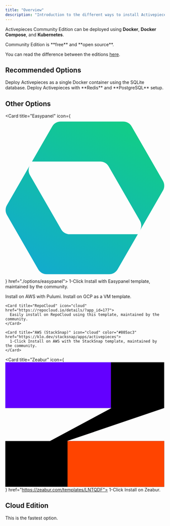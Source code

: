 ```yaml
---
title: "Overview"
description: "Introduction to the different ways to install Activepieces"
---
```


Activepieces Community Edition can be deployed using **Docker**, **Docker Compose**, and **Kubernetes**.

<Tip>
Community Edition is **free** and **open source**.

You can read the difference between the editions [here](../about/editions).
</Tip>

## Recommended Options

<CardGroup cols={2}>
  <Card title="Docker (Fastest)" icon="docker" color="#248fe0" href="./options/docker">
Deploy Activepieces as a single Docker container using the SQLite database.
  </Card>

  <Card title="Docker Compose" icon="layer-group" color="#00FFFF" href="./options/docker-compose">
    Deploy Activepieces with **Redis** and **PostgreSQL** setup.
  </Card>

</CardGroup>

## Other Options

<CardGroup cols={2}>

  <Card title="Easypanel" icon={
        <svg xmlns="http://www.w3.org/2000/svg" viewBox="0 0 245 245">
          <g clip-path="url(#a)">
            <path fill-rule="evenodd" clip-rule="evenodd" d="M242.291 110.378a15.002 15.002 0 0 0 0-15l-48.077-83.272a15.002 15.002 0 0 0-12.991-7.5H85.07a15 15 0 0 0-12.99 7.5L41.071 65.812a.015.015 0 0 0-.013.008L2.462 132.673a15 15 0 0 0 0 15l48.077 83.272a15 15 0 0 0 12.99 7.5h96.154a15.002 15.002 0 0 0 12.991-7.5l31.007-53.706c.005 0 .01-.003.013-.007l38.598-66.854Zm-38.611 66.861 3.265-5.655a15.002 15.002 0 0 0 0-15l-48.077-83.272a14.999 14.999 0 0 0-12.99-7.5H41.072l-3.265 5.656a15 15 0 0 0 0 15l48.077 83.271a15 15 0 0 0 12.99 7.5H203.68Z" fill="url(#b)" />
          </g>
          <defs>
            <linearGradient id="b" x1="188.72" y1="6.614" x2="56.032" y2="236.437" gradientUnits="userSpaceOnUse">
              <stop stop-color="#12CD87" />
              <stop offset="1" stop-color="#12ABCD" />
            </linearGradient>
            <clipPath id="a">
              <path fill="#fff" d="M0 0h245v245H0z" />
            </clipPath>
          </defs>
        </svg>
        } href="./options/easypanel">
   1-Click Install with Easypanel template, maintained by the community.
  </Card>

  <Card title="AWS (Pulumi)" icon="aws" color="#ff9900" href="./options/aws">
    Install on AWS with Pulumi.
  </Card>


  <Card title="GCP" icon="cloud" color="#4385f5" href="./options/gcp">
    Install on GCP as a VM template.
  </Card>

    <Card title="RepoCloud" icon="cloud" href="https://repocloud.io/details/?app_id=177">
      Easily install on RepoCloud using this template, maintained by the community.
    </Card>

    <Card title="AWS (StackSnap)" icon="cloud" color="#805ac3" href="https://klo.dev/stacksnap/apps/activepieces">
      1-Click Install on AWS with the StackSnap template, maintained by the community.
    </Card>

  <Card title="Zeabur" icon={
    <svg viewBox="0 0 294 229" fill="none" xmlns="http://www.w3.org/2000/svg">
      <path d="M113.865 144.888H293.087V229H0V144.888H82.388L195.822 84.112H0V0H293.087V84.112L113.865 144.888Z" fill="black"/>
      <path d="M194.847 0H0V84.112H194.847V0Z" fill="#6300FF"/>
      <path d="M293.065 144.888H114.772V229H293.065V144.888Z" fill="#FF4400"/>
    </svg>
  } href="https://zeabur.com/templates/LNTQDF">
    1-Click Install on Zeabur.
  </Card>

</CardGroup>

## Cloud Edition

<CardGroup cols={2}>
  <Card title="Activepieces Cloud" icon="cloud" color="##5155D7" href="https://cloud.activepieces.com/">
   This is the fastest option.
  </Card>
</CardGroup>
